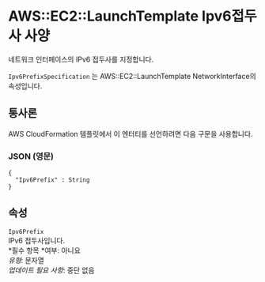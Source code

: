 # AWS::EC2::LaunchTemplate Ipv6접두사 사양

네트워크 인터페이스의 IPv6 접두사를 지정합니다.

`Ipv6PrefixSpecification` 는 AWS::EC2::LaunchTemplate NetworkInterface의 속성입니다.

## 통사론

AWS CloudFormation 템플릿에서 이 엔터티를 선언하려면 다음 구문을 사용합니다.

### JSON (영문)

```
{
  "Ipv6Prefix" : String
}
```

## 속성

`Ipv6Prefix`  
IPv6 접두사입니다.  
*필수 항목 *여부: 아니요  
_유형_: 문자열  
_업데이트 필요 사항_: 중단 없음
